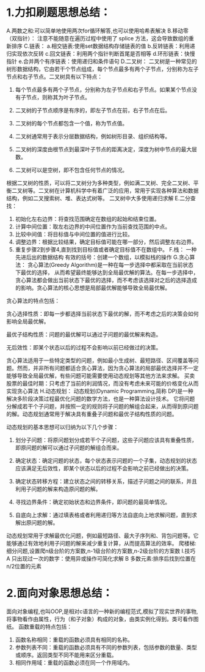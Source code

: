 # 1.力扣刷题思想总结：
A.两数之和:可以简单地使用两次for循环解答,也可以使用哈希表解决
B.移动零（双指针）：
注意不能随意在遍历过程中使用了 splice 方法，这会导致数组的重新排序
C.链表：
a.相交链表:使用set数据结构存储链表的值
b.反转链表：利用递归实现依次反转
c.回文链表：利用两个指针判断首尾是否相等
d.环形链表：快慢指针
e.合并两个有序链表：使用递归和条件语句
D.二叉树：
二叉树是一种常见的树形数据结构，它由若干个节点组成，每个节点最多有两个子节点，分别称为左子节点和右子节点。二叉树具有以下特点：

1. 每个节点最多有两个子节点，分别称为左子节点和右子节点。如果某个节点没有子节点，则称其为叶子节点。

2. 二叉树的子节点顺序是有序的，即左子节点在前，右子节点在后。

3. 二叉树的每个节点都包含一个值，称为节点值。

4. 二叉树通常用于表示分层数据结构，例如树形目录、组织结构等。

5. 二叉树的深度由根节点到最深叶子节点的距离决定，深度为树中节点的最大层数。

6. 二叉树可以是空树，即不包含任何节点的情况。

根据二叉树的性质，可以将二叉树分为多种类型，例如满二叉树、完全二叉树、平衡二叉树等。二叉树在计算机科学中有着广泛的应用，常用于实现各种算法和数据结构，例如二叉搜索树、堆、表达式树等。
二叉树中大多使用递归求解
E.二分查找：
1. 初始化左右边界：将查找范围确定在数组的起始和结束位置。
2. 计算中间位置：取左右边界的中间位置作为当前查找范围的中点。
3. 比较中间值：将目标值与中间位置的值进行比较。
4. 调整边界：根据比较结果，确定目标值可能在哪一部分，然后调整左右边界。
5. 重复步骤2到步骤4,直到找到目标值或者确定目标值不在数组中。
F.栈：
一种先进后出的数据结构
有效的括号：创建一个数组，以模拟栈的操作
G.贪心算法：
贪心算法(Greedy Algorithm)是一种在每一步选择中都采取在当前状态下最优的选择，
从而希望最终能够达到全局最优解的算法。在每一步选择中，贪心算法都会做出当前状态下最优的选择，而不考虑该选择对之后的选择造成的影响。贪心算法的核心思想是局部最优解能够导致全局最优解。

贪心算法的特点包括：

贪心选择性质：即每一步都选择当前状态下最优的解，而不考虑之后的决策会如何影响全局最优解。

最优子结构性质：问题的最优解可以通过子问题的最优解来构造。

无后效性：即某个状态以后的过程不会影响以前已经做过的决策。

贪心算法适用于一些特定类型的问题，例如最小生成树、最短路径、区间覆盖等问题。然而，并非所有问题都适合贪心算法，因为贪心算法的局部最优选择并不一定能够导致全局最优解，有些问题可能需要使用动态规划等其他方法来求解。
买卖股票的最佳时期：只考虑了当前的利润情况，而没有考虑未来可能的价格变化从而实现贪心算法
H.动态规划：
动态规划(Dynamic Programming,简称 DP)是一种解决多阶段决策过程最优化问题的数学方法，也是一种算法设计技术。
它将问题分解成若干个子问题，并按照一定的规则将子问题的解组合起来，从而得到原问题的解。动态规划通常用于解决具有重叠子问题和最优子结构性质的问题。

动态规划的基本思想可以归纳为以下几个步骤：

1. 划分子问题：将原问题划分成若干个子问题，这些子问题应该具有重叠性质，即原问题的解可以通过子问题的解组合而来。

2. 确定状态：确定问题的状态，每个状态表示问题的一个子集，动态规划的状态应该满足无后效性，即某个状态以后的过程不会影响之前已经做出的决策。

3. 确定状态转移方程：建立状态之间的转移关系，描述子问题之间的联系，并且利用子问题的解来构造原问题的解。

4. 寻找边界条件：确定初始状态和边界条件，即问题的最简单情况。

5. 自底向上求解：通过填表格或者利用递归等方法自底向上地求解问题，直到求解出原问题的解。

动态规划常用于求解最优化问题，例如最短路径、最大子序列和、背包问题等。它能够通过有效地利用子问题的解来减少重复计算，从而提高算法的效率。
爬楼梯:细分问题,设置爬n级台阶的方案数,n-1级台阶的方案数,n-2级台阶的方案数
I.技巧
A 只出现过一次的数字：使用异或操作可简化求解
B 多数元素:排序后找到位置在n/2位置的元素

# 2.面向对象思想总结：
面向对象编程,也叫OOP,是相对c语言的一种新的编程范式,模拟了现实世界的事物,将事物看作由属性，行为（和子对象）构成的对象，由类实例化得到。类可看作图纸。
函数重载的特点包括：
1. 函数名称相同：重载的函数必须具有相同的名称。
2. 参数列表不同：重载的函数必须具有不同的参数列表，包括参数的数量、类型或顺序。返回类型不同不能用来区分重载。
3. 相同作用域：重载的函数必须在同一个作用域内。